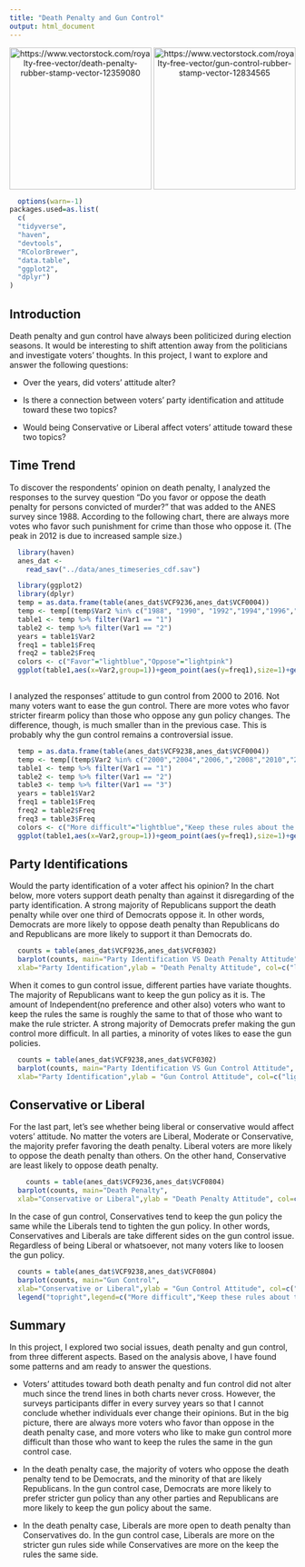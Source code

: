 ```yaml
---
title: "Death Penalty and Gun Control"
output: html_document
---
```


<center>
<img src = "../figs/dp.jpg" alt = "https://www.vectorstock.com/royalty-free-vector/death-penalty-rubber-stamp-vector-12359080" width = "250" align = "middle" />
<img src = "../figs/gc.jpg" alt = "https://www.vectorstock.com/royalty-free-vector/gun-control-rubber-stamp-vector-12834565" width = "250" align = "middle"/>
</center>

```r
  options(warn=-1)
packages.used=as.list(
  c(
  "tidyverse",
  "haven",
  "devtools",
  "RColorBrewer",
  "data.table",
  "ggplot2",
  "dplyr")
)
```

## Introduction
Death penalty and gun control have always been politicized during election seasons. It would be interesting to shift attention away from the politicians and investigate voters' thoughts. In this project, I want to explore and answer the following questions:

- Over the years, did voters' attitude alter? 

- Is there a connection between voters' party identification and attitude toward these two topics?

- Would being Conservative or Liberal affect voters' attitude toward these two topics?

## Time Trend
To discover the respondents' opinion on death penalty, I analyzed the responses to the survey question "Do you favor or oppose the death penalty for persons convicted 
of murder?" that was added to the ANES survey since 1988. According to the following chart, there are always more votes who favor such punishment for crime than those who oppose it. (The peak in 2012 is due to increased sample size.)

```r
  library(haven)
  anes_dat <-
    read_sav("../data/anes_timeseries_cdf.sav")
```
```r
  library(ggplot2)
  library(dplyr)
  temp = as.data.frame(table(anes_dat$VCF9236,anes_dat$VCF0004))
  temp <- temp[(temp$Var2 %in% c("1988", "1990", "1992","1994","1996","1998","2000","2004","2006,","2008","2010","2012","2014","2016")),]
  table1 <- temp %>% filter(Var1 == "1")
  table2 <- temp %>% filter(Var1 == "2")
  years = table1$Var2
  freq1 = table1$Freq
  freq2 = table2$Freq
  colors <- c("Favor"="lightblue","Oppose"="lightpink")
  ggplot(table1,aes(x=Var2,group=1))+geom_point(aes(y=freq1),size=1)+geom_line(aes(y=Freq,color="Favor"))+geom_line(aes(y=freq2,color="Oppose"))+geom_point(aes(y=freq2),size=1)+labs(x="Year",y="Freq",color = "Legend",title="Voter's attitude toward Death Penalty")+scale_color_manual(values = colors)
  
```

I analyzed the responses' attitude to gun control from 2000 to 2016. Not many voters want to ease the gun control. There are more votes who favor stricter firearm policy than those who oppose any gun policy changes. The difference, though, is much smaller than in the previous case. This is probably why the gun control remains a controversial issue. 
```r
  temp = as.data.frame(table(anes_dat$VCF9238,anes_dat$VCF0004))
  temp <- temp[(temp$Var2 %in% c("2000","2004","2006,","2008","2010","2012","2014","2016")),]
  table1 <- temp %>% filter(Var1 == "1")
  table2 <- temp %>% filter(Var1 == "2")
  table3 <- temp %>% filter(Var1 == "3")
  years = table1$Var2
  freq1 = table1$Freq
  freq2 = table2$Freq
  freq3 = table3$Freq
  colors <- c("More difficult"="lightblue","Keep these rules about the same"="lightpink","Make it easier"="orange")
  ggplot(table1,aes(x=Var2,group=1))+geom_point(aes(y=freq1),size=1)+geom_line(aes(y=Freq,color="More difficult"))+geom_line(aes(y=freq2,color="Keep these rules about the same"))+geom_point(aes(y=freq2),size=1)+geom_line(aes(y=freq3,color="Make it easier"))+geom_point(aes(y=freq3),size=1)+labs(x="Year",y="Freq",color = "Legend",title="Voter's attitude toward Gun Control")+scale_color_manual(values = colors)
```

## Party Identifications

Would the party identification of a voter affect his opinion? In the chart below, more voters support death penalty than against it disregarding of the party identification. A strong majority of Republicans support the death penalty while over one third of Democrats oppose it. In other words, Democrats are more likely to oppose death penalty than Republicans do and Republicans are more likely to support it than Democrats do. 

```r
  counts = table(anes_dat$VCF9236,anes_dat$VCF0302)
  barplot(counts, main="Party Identification VS Death Penalty Attitude",
  xlab="Party Identification",ylab = "Death Penalty Attitude", col=c("lightblue","lightpink"), legend=c("Favor","Oppose"),beside=TRUE,names.arg = c("Republican","Independent","No preference","Other","Democrat"),args.legend = list(x="top"))
```

When it comes to gun control issue, different parties have variate thoughts. The majority of Republicans want to keep the gun policy as it is. The amount of Independent(no preference and other also) voters who want to keep the rules the same is roughly the same to that of those who want to make the rule stricter. A strong majority of Democrats prefer making the gun control more difficult. In all parties, a minority of votes likes to ease the gun policies.

```r
  counts = table(anes_dat$VCF9238,anes_dat$VCF0302)
  barplot(counts, main="Party Identification VS Gun Control Attitude",
  xlab="Party Identification",ylab = "Gun Control Attitude", col=c("lightblue","lightpink","orange"), legend=c("More difficult","Keep these rules about the same","Make it easier"),beside=TRUE,names.arg = c("Republican","Independent","No preference","Other","Democrat"),args.legend = list(x="top"))
```

## Conservative or Liberal
For the last part, let's see whether being liberal or conservative would affect voters' attitude. No matter the voters are Liberal, Moderate or Conservative, the majority prefer favoring the death penalty. Liberal voters are more likely to oppose the death penalty than others. On the other hand, Conservative are least likely to oppose death penalty.

```r
    counts = table(anes_dat$VCF9236,anes_dat$VCF0804)
  barplot(counts, main="Death Penalty",
  xlab="Conservative or Liberal",ylab = "Death Penalty Attitude", col=c("lightblue","lightpink"), legend=c("Favor","Oppose"),names.arg = c("Liberal","Moderate","Conservative","DK"),args.legend = list(x="topright"))
```

In the case of gun control, Conservatives tend to keep the gun policy the same while the Liberals tend to tighten the gun policy. In other words, Conservatives and Liberals are take different sides on the gun control issue. Regardless of being Liberal or whatsoever, not many voters like to loosen the gun policy. 


```r
  counts = table(anes_dat$VCF9238,anes_dat$VCF0804)
  barplot(counts, main="Gun Control",
  xlab="Conservative or Liberal",ylab = "Gun Control Attitude", col=c("lightblue","lightpink","orange"),names.arg = c("Liberal","Moderate","Conservative","DK"),args.legend = list(x="topright"))
  legend("topright",legend=c("More difficult","Keep these rules about the same","Make it easier"),fill = c("lightblue","lightpink","orange","lightgrey"), cex=0.55)
```

## Summary
In this project, I explored two social issues, death penalty and gun control, from three different aspects. Based on the analysis above, I have found some patterns and am ready to answer the questions.

- Voters' attitudes toward both death penalty and fun control did not alter much since the trend lines in both charts never cross. However, the surveys participants differ in every survey years so that I cannot conclude whether individuals ever change their opinions. But in the big picture, there are always more voters who favor than oppose in the death penalty case, and more voters who like to make gun control more difficult than those who want to keep the rules the same in the gun control case.

- In the death penalty case, the majority of voters who oppose the death penalty tend to be Democrats, and the minority of that are likely Republicans. In the gun control case, Democrats are more likely to prefer stricter gun policy than any other parties and Republicans are more likely to keep the gun policy about the same.

- In the death penalty case, Liberals are more open to death penalty than Conservatives do. In the gun control case, Liberals are more on the stricter gun rules side while Conservatives are more on the keep the rules the same side.

